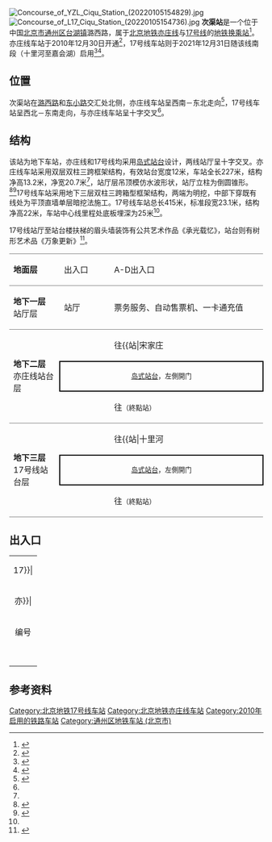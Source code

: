 {{NoteTA
|G1=Railway}}
{{Infobox station
|name = 次渠
|eng_name = Ciqu
|livery = 
|linecolour = {{北京地铁颜色|亦}}
|linecolour2 = {{北京地铁颜色|17}}
|image = Platform of L17 Ciqu Station (20220105154345).jpg
|caption = 次渠站17号线站台<br />[[File:Platform_of_YZL_Ciqu_Station_(20210309165346).jpg|300px]]<br />次渠站亦庄线站台
|other_name = 
|country = {{PRC}}
|borough = [[北京市|北京市]][[通州区_(北京市)|通州区]][[台湖镇|台湖镇]]
|address = 潞西路
|coordinates = {{coord|39|48|09.41|N|116|35|08.41|E|type:railwaystation|display=inline,title}}
|elevation = 
|operator = [[北京市地铁运营有限公司|北京市地铁运营有限公司]]、[[京港地铁|北京京港地铁有限公司]]
|lines = {{北京地铁线路名|亦|SL}}<br />{{北京地铁线路名|17|SL}}
|distance = 
|platform = {{北京地铁线路名|亦|S}}：1座[[岛式站台|岛式站台]]<br />{{北京地铁线路名|17|S}}：1座[[岛式站台|岛式站台]]
|tracks = {{北京地铁线路名|亦|S}}：2条<br />{{北京地铁线路名|17|S}}：2条
|connections = 公交站：地铁次渠站
|structure = 地下车站
|hall = {{北京地铁线路名|亦|S}}：整体式站厅<br />
|depth = 
|levels = 
|interchange = 双向经站厅换乘
|exits = 4个
|elevator = 
|escalator = 
|architect = 
|architectural_style = 
|colour = {{北京地铁线路名|亦|S}}：灰色
|type = 
|status = 營運中
|code = 
|zone = 
|classification = 
|website = 
|built = 
|opened = {{北京地铁线路名|亦|S}}：2010年12月30日 <br/> {{北京地铁线路名|17|S}}：2021年12月31日
|passengers = 
|trains = 
|station_hours = 
|hours = 
|first = {{collapsible list
 |title = 　
 |
{{北京地铁线路名|17|S}}
:往{{北京地铁起讫站|17|R}}：06:12
:往{{北京地铁起讫站|17|L}}：05:32<br />
{{北京地铁线路名|亦|S}}
:往{{北京地铁起讫站|亦庄|R}}：06:31
:往{{北京地铁起讫站|亦庄|L}}：05:21
}}
|last = {{collapsible list
 |title = 　
 |
{{北京地铁线路名|17|S}}
:往{{北京地铁起讫站|17|R}}：22:47
:往{{北京地铁起讫站|17|L}}：22:32<br />
{{北京地铁线路名|亦|S}}
:往{{北京地铁起讫站|亦庄|R}}：23:51
:往{{北京地铁起讫站|亦庄|L}}：22:41
}}
|adjacent = {{adjacent stations|system=北京地铁
|line1=亦|left1=次渠南|right1=亦庄火车站|note-left1=1.281km|note-mid=距离[[宋家庄站_(北京市)|宋家庄]]21.394km|note-right1=1.334km
|line2=17|left2=次渠北|right2=嘉会湖}}
|route_map = {{Routemap|inline=yes|map=
~~ ~~B2层，亦庄线
utSTRf\utSTRg~~ ~~{{rmr|Licon=U|{{stl|北京地铁|次渠南}}}}
utSTR+BSl\utSTR+BSr
utSTR+BSl\utSTR+BSr
utSTRf\utSTRg~~ ~~{{rmr|Licon=D|{{stl|北京地铁|亦庄火车站}}}}
~~ ~~B3层，17号线
utSTRf\utSTRg~~ ~~{{rmr|Licon=U|{{stl|北京地铁|次渠北}}}}
utSTR+BSl\utSTR+BSr
utSTR+BSl\utSTR+BSr
utSTRc2\utABZg3\utABZg2\utSTRc3
utSTR+1\utABZg2!~utSTRc4\utABZg3!~utSTRc1\utSTR+4
utSTR\utABZg+1\utABZg+4\utSTR
utSTR\utSTR\utSTR\utSTR
utSTR\utSTR\utSTR\utSTR
utSTR+tc2\utABZg3\utABZg2\utSTR+tc3
utABZg+1\utSTR2\utSTR2!~utSTRc3\utSTR+tc3!~utABZg+4
\utSTR\utSTRc1\utSTR2+4!~utSTRc1\utKRZ2+4tu!~utSTRc3\utSTRc3
\utSTR\\utSTRc1\utKRZ2+4tu!~utSTRc1\utCONT4~~ ~~{{rmr|Licon=R|[[次渠南停车场|次渠南停车场]]}}
\utSTR2\utSTRc3\utSTRc2\utSTR3!~utSTRc1\utCONT4
\utSTRc1\utSTR+4\utSTR+1\utSTRc24\
\utSTR\utSTR+tc2\utSTRc4
utSTR\utSTR
utSTRf\utSTRg~~ ~~{{rmr|Licon=D|{{stl|北京地铁|嘉会湖}}}}
}}
}}
[[File:Concourse_of_YZL_Ciqu_Station_(20220105154829).jpg|thumb]]
[[File:Concourse_of_L17_Ciqu_Station_(20220105154736).jpg|thumb]]
'''次渠站'''是一个位于中国[[北京市|北京市]][[通州区_(北京市)|通州区]][[台湖镇|台湖镇]]潞西路，属于[[北京地铁|北京地铁]][[北京地铁亦庄线|亦庄线]]与[[北京地铁17号线|17号线]]的[[地铁车站|地铁]][[换乘站|换乘站]]<ref name="excav">{{cite journal|author=杨军; 黄菁|title=暗挖车站密贴下穿既有车站安全影响分析|journal=低温建筑技术|year=2020|volume=42|issue=03|publisher=黑龙江省寒地建筑科学研究院|issn=1001-6864|pages=138-141}}</ref>。亦庄线车站于2010年12月30日开通<ref>{{cite news|url=https://www.chinanews.com/estate/2010/12-30/2756487.shtml|title=五条地铁线催熟京郊十大商圈|work=[[北京商报|北京商报]]|date=2010-12-30|accessdate=2021-03-10|archive-date=2011-02-13|archive-url=https://web.archive.org/web/20110213051652/http://www.chinanews.com/estate/2010/12-30/2756487.shtml|dead-url=no}}</ref>，17号线车站则于2021年12月31日随该线南段（十里河至嘉会湖）启用<ref>{{cite news|url=https://ie.bjd.com.cn/a/202112/31/AP61cdeb44e4b0b9f572bcac5d.html|title=官宣！北京9段新地铁今天开通！线路图、新站抢先看|publisher=北京日报客户端|date=2021-12-31|accessdate=2021-12-31|archive-date=2021-12-30|archive-url=https://web.archive.org/web/20211230221900/https://ie.bjd.com.cn/a/202112/31/AP61cdeb44e4b0b9f572bcac5d.html|dead-url=no}}</ref><ref>{{cite news|url=https://news.bjd.com.cn/2021/02/23/50952t100.html|title=年底开通六座车站！北京地铁17号线南段铺轨有序推进|publisher=北京日报客户端|date=2021-02-23|accessdate=2021-03-10|archive-date=2021-02-23|archive-url=https://web.archive.org/web/20210223063848/https://news.bjd.com.cn/2021/02/23/50952t100.html|dead-url=no}}</ref>。

== 位置 ==
次渠站在[[潞西路|潞西路]]和[[东小路|东小路]]交汇处北侧，亦庄线车站呈西南－东北走向<ref>{{cite web|url=http://www.bjghw.gov.cn/web/static/articles/catalog_14300/article_ff80808123fa497b012452a4a2320019/ff80808123fa497b012452a4a2320019.html|title=轨道交通亦庄线规划方案公告|date=2009-10-14|accessdate=2010-12-11|publisher=[[北京市规划委员会|北京市规划委员会]]|archive-url=https://web.archive.org/web/20101227063631/http://www.bjghw.gov.cn/web/static/articles/catalog_14300/article_ff80808123fa497b012452a4a2320019/ff80808123fa497b012452a4a2320019.html|archive-date=2010-12-27|dead-url=yes}}</ref>，17号线车站呈西北－东南走向，与亦庄线车站呈十字交叉<ref name="excav"/>。

== 结构 ==
该站为地下车站，亦庄线和17号线均采用[[岛式站台|岛式站台]]设计，两线站厅呈十字交叉。亦庄线车站采用双层双柱三跨框架结构，有效站台宽度12米，车站全长227米，结构净高13.2米，净宽20.7米<ref name="excav"/>，站厅层吊顶模仿水波形状，站厅立柱为倒圆锥形。<ref>{{cite web|url=http://news.sina.com.cn/c/2010-07-03/030617747198s.shtml|title=北京地铁亦庄线开始动车调试|date=2010-07-03|publisher=[[北京日报|北京日报]]|accessdate=2010-12-11|archive-date=2010-07-06|archive-url=https://web.archive.org/web/20100706193931/http://news.sina.com.cn/c/2010-07-03/030617747198s.shtml|dead-url=no}}</ref><ref>{{cite web|url=http://zw.bjjtw.gov.cn/jtzw/dtxx/201011/t20101119_39236.htm |title=走近轨道交通亦庄线 |date=2010-11-19 |accessdate=2010-12-11 |publisher=[[北京市交通委员会|北京市交通委员会]] |deadurl=yes |archiveurl=https://web.archive.org/web/20101231035151/http://zw.bjjtw.gov.cn/jtzw/dtxx/201011/t20101119_39236.htm |archivedate=2010-12-31 }}</ref>17号线车站采用地下三层双柱三跨箱型框架结构，两端为明挖，中部下穿既有线处为平顶直墙单层暗挖法施工。17号线车站总长415米，标准段宽23.1米，结构净高22米，车站中心线里程处底板埋深为25米<ref name="excav"/>。

17号线站厅至站台楼扶梯的眉头墙装饰有公共艺术作品《承光载忆》，站台则有树形艺术品《万象更新》<ref>{{cite web|url=http://yewu.ghzrzyw.beijing.gov.cn/zkdncmsUploadFile/gwzykfile/ueditor/20211229/1476095089720737794.pdf|title=北京地铁8号线三期北三站、19号线一期、17号线南段、14号线未通段、6号线西延苹果园站、昌平线南延清河站艺术品方案|publisher=北京城市雕塑建设管理办公室|date=2021-12-29|accessdate=2022-01-02|archive-date=2022-01-01|archive-url=https://web.archive.org/web/20220101170321/http://yewu.ghzrzyw.beijing.gov.cn/zkdncmsUploadFile/gwzykfile/ueditor/20211229/1476095089720737794.pdf|dead-url=no}}</ref>。
{|cellspacing=0 cellpadding=3
|style="border-top:solid 1px gray;border-bottom:solid 1px gray;" width=100|'''地面层'''
|style="border-top:solid 1px gray;border-bottom:solid 1px gray;" width=100|出入口
|style="border-top:solid 1px gray;border-bottom:solid 1px gray;" width=350|A-D出入口
|-
|style="border-bottom:solid 1px gray;"|'''地下一层'''<br />站厅层
|style="border-bottom:solid 1px gray;"|站厅
|style="border-bottom:solid 1px gray;"|票务服务、自动售票机、一卡通充值
|-
|style="border-bottom:solid 1px gray;" rowspan=3|'''地下二层'''<br />亦庄线站台层
|{{arrow|L}}
|{{北京地铁线路名|亦|c}}往{{站|宋家庄||北京市}}<small>（{{站|次渠南}}）</small>
|-
|style="border-right:solid 2px black;border-left:solid 2px black;border-top:solid 2px black;border-bottom:solid 2px black;" colspan=2|<center><small>[[岛式站台|岛式站台]]，左側開门</small></center>
|-
|style="border-bottom:solid 1px gray;"|{{arrow|R}}
|style="border-bottom:solid 1px gray;"|{{北京地铁线路名|亦|c}}往{{站|亦庄火车站|亦庄火车站|地铁}}<small>（終點站）</small>
|-
|style="border-bottom:solid 1px gray;" rowspan=3|'''地下三层'''<br />17号线站台层
|{{arrow|L}}
|{{北京地铁线路名|17|c}}往{{站|十里河||北京市}}<small>（{{站|次渠北}}）</small>
|-
|style="border-right:solid 2px black;border-left:solid 2px black;border-top:solid 2px black;border-bottom:solid 2px black;" colspan=2|<center><small>[[岛式站台|岛式站台]]，左側開门</small></center>
|-
|style="border-bottom:solid 1px gray;"|{{arrow|R}}
|style="border-bottom:solid 1px gray;"|{{北京地铁线路名|17|c}}往{{站|嘉会湖}}<small>（終點站）</small>
|}

== 出入口 ==
{| class="wikitable"
| colspan="5" align="center" bgcolor={{北京地铁颜色|17}}|
|-
| colspan="5" align="center" bgcolor={{北京地铁颜色|亦}}|
|-
! 编号
! 指示
! 建议前往的目的地
! 照片
! 无障碍设施
|-
|{{港鐵出口|A|附=升}}
|东小路
|
|[[File:Exit_A_of_Ciqu_Station_(20220105155707).jpg|150px]]
|[[File:Exit_A_lift_of_Ciqu_Station_(20210309164021).jpg|150px]]
|-
|{{港鐵出口|B}}
|潞西路
|次渠中学
|[[File:Exit_B_of_Ciqu_Station_(20220105155147).jpg|150px]]
|{{n/a}}
|-
|{{港鐵出口|D}}
|潞西路
|台湖镇中心小学、华馨园小区、次渠怡芳园小区
|[[File:Exit_D_of_Ciqu_Station_(20220105160203).jpg|150px]]
|{{n/a}}
|-
|{{港鐵出口|F}}
|潞西路
|
|[[File:Exit_F_of_Ciqu_Station_(20220105155241).jpg|150px]]
|{{n/a}}
|-
|{{港鐵出口|H}}
|铺西路
|
|[[File:Exit_H_of_Ciqu_Station_(20220105155854).jpg|150px]]
|{{n/a}}
|-
| bgcolor="#EEEEEE" colspan=5 | {{港鐵出口|註=升}}
|}

== 参考资料 ==
{{commonscat|Ciqu Station}}
{{reflist}}

{{北京地铁17号线}}
{{北京地铁亦庄线}}

[[Category:北京地铁17号线车站|Category:北京地铁17号线车站]]
[[Category:北京地铁亦庄线车站|Category:北京地铁亦庄线车站]]
[[Category:2010年启用的铁路车站|Category:2010年启用的铁路车站]]
[[Category:通州区地铁车站_(北京市)|Category:通州区地铁车站 (北京市)]]